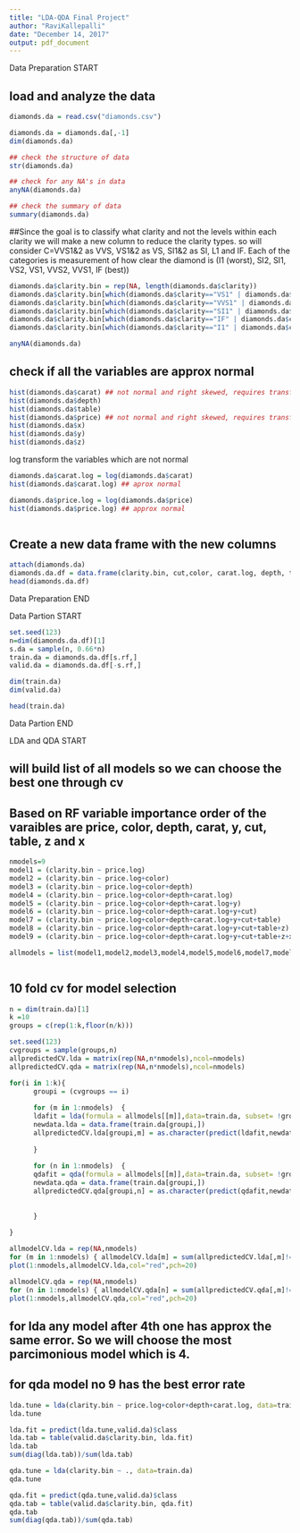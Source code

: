 ```yaml
---
title: "LDA-QDA Final Project"
author: "RaviKallepalli"
date: "December 14, 2017"
output: pdf_document
---
```


################################################# Data Preparation START ###############################################

## load and analyze the data

```r

diamonds.da = read.csv("diamonds.csv")

diamonds.da = diamonds.da[,-1]
dim(diamonds.da)

## check the structure of data
str(diamonds.da)

## check for any NA's in data
anyNA(diamonds.da)

## check the summary of data
summary(diamonds.da)


```

##Since the goal is to classify what clarity and not the levels within each clarity we will make a new column to reduce the clarity types. so will consider C=VVS1&2 as VVS, VS1&2 as VS, SI1&2 as SI, L1 and IF. Each of the categories is measurement of how clear the diamond is (I1 (worst), SI2, SI1, VS2, VS1, VVS2, VVS1, IF (best))

```r
diamonds.da$clarity.bin = rep(NA, length(diamonds.da$clarity))
diamonds.da$clarity.bin[which(diamonds.da$clarity=="VS1" | diamonds.da$clarity=="VS2" )] = "VS"
diamonds.da$clarity.bin[which(diamonds.da$clarity=="VVS1" | diamonds.da$clarity=="VVS2" )] = "VVS"
diamonds.da$clarity.bin[which(diamonds.da$clarity=="SI1" | diamonds.da$clarity=="SI2" )] = "SI"
diamonds.da$clarity.bin[which(diamonds.da$clarity=="IF" | diamonds.da$clarity=="IF2" )] = "IF"
diamonds.da$clarity.bin[which(diamonds.da$clarity=="I1" | diamonds.da$clarity=="I1" )] = "I1"

anyNA(diamonds.da)
```

## check if all the variables are approx normal

```r

hist(diamonds.da$carat) ## not normal and right skewed, requires transformation
hist(diamonds.da$depth) 
hist(diamonds.da$table) 
hist(diamonds.da$price) ## not normal and right skewed, requires transformation
hist(diamonds.da$x) 
hist(diamonds.da$y)  
hist(diamonds.da$z) 
```

log transform the variables which are not normal

```r
diamonds.da$carat.log = log(diamonds.da$carat)
hist(diamonds.da$carat.log) ## aprox normal

diamonds.da$price.log = log(diamonds.da$price)
hist(diamonds.da$price.log) ## approx normal



``` 

## Create a new data frame with the new columns

```r
attach(diamonds.da)
diamonds.da.df = data.frame(clarity.bin, cut,color, carat.log, depth, table, price.log, x, y, z)
head(diamonds.da.df)


```
################################################# Data Preparation END ###############################################

################################################# Data Partion START ###############################################

```r
set.seed(123)
n=dim(diamonds.da.df)[1]
s.da = sample(n, 0.66*n)
train.da = diamonds.da.df[s.rf,]
valid.da = diamonds.da.df[-s.rf,]

dim(train.da)
dim(valid.da)

head(train.da)
```
################################################# Data Partion END ###############################################

################################################# LDA and QDA START ###############################################

## will build list of all models so we can choose the best one through cv
## Based on RF variable importance order of the varaibles are price, color, depth, carat, y, cut, table, z and x

```r
nmodels=9
model1 = (clarity.bin ~ price.log)
model2 = (clarity.bin ~ price.log+color)
model3 = (clarity.bin ~ price.log+color+depth)
model4 = (clarity.bin ~ price.log+color+depth+carat.log)
model5 = (clarity.bin ~ price.log+color+depth+carat.log+y)
model6 = (clarity.bin ~ price.log+color+depth+carat.log+y+cut)
model7 = (clarity.bin ~ price.log+color+depth+carat.log+y+cut+table)
model8 = (clarity.bin ~ price.log+color+depth+carat.log+y+cut+table+z)
model9 = (clarity.bin ~ price.log+color+depth+carat.log+y+cut+table+z+x)

allmodels = list(model1,model2,model3,model4,model5,model6,model7,model8,model9)



```

## 10 fold cv for model selection

```r
n = dim(train.da)[1]
k =10
groups = c(rep(1:k,floor(n/k)))

set.seed(123)
cvgroups = sample(groups,n)
allpredictedCV.lda = matrix(rep(NA,n*nmodels),ncol=nmodels)
allpredictedCV.qda = matrix(rep(NA,n*nmodels),ncol=nmodels)

for(i in 1:k){ 
      groupi = (cvgroups == i)
      
      for (m in 1:nmodels)  {
      ldafit = lda(formula = allmodels[[m]],data=train.da, subset= !groupi )
      newdata.lda = data.frame(train.da[groupi,])
      allpredictedCV.lda[groupi,m] = as.character(predict(ldafit,newdata.lda)$class)
      
      }
      
      for (n in 1:nmodels)  {
      qdafit = qda(formula = allmodels[[m]],data=train.da, subset= !groupi )
      newdata.qda = data.frame(train.da[groupi,])
      allpredictedCV.qda[groupi,n] = as.character(predict(qdafit,newdata.qda)$class)
      
      
      }
      
}

allmodelCV.lda = rep(NA,nmodels)
for (m in 1:nmodels) { allmodelCV.lda[m] = sum(allpredictedCV.lda[,m]!=train.da$clarity.bin)/n}
plot(1:nmodels,allmodelCV.lda,col="red",pch=20)

allmodelCV.qda = rep(NA,nmodels)
for (n in 1:nmodels) { allmodelCV.qda[n] = sum(allpredictedCV.qda[,m]!=train.da$clarity.bin)/n}
plot(1:nmodels,allmodelCV.qda,col="red",pch=20)

```

## for lda any model after 4th one has approx the same error. So we will choose the most parcimonious model which is 4.
## for qda model no 9 has the best error rate

```r


lda.tune = lda(clarity.bin ~ price.log+color+depth+carat.log, data=train.da)
lda.tune
```

```r

lda.fit = predict(lda.tune,valid.da)$class
lda.tab = table(valid.da$clarity.bin, lda.fit)
lda.tab
sum(diag(lda.tab))/sum(lda.tab)
```

```r
qda.tune = lda(clarity.bin ~ ., data=train.da)
qda.tune
```

```r
qda.fit = predict(qda.tune,valid.da)$class
qda.tab = table(valid.da$clarity.bin, qda.fit)
qda.tab
sum(diag(qda.tab))/sum(qda.tab)

```

